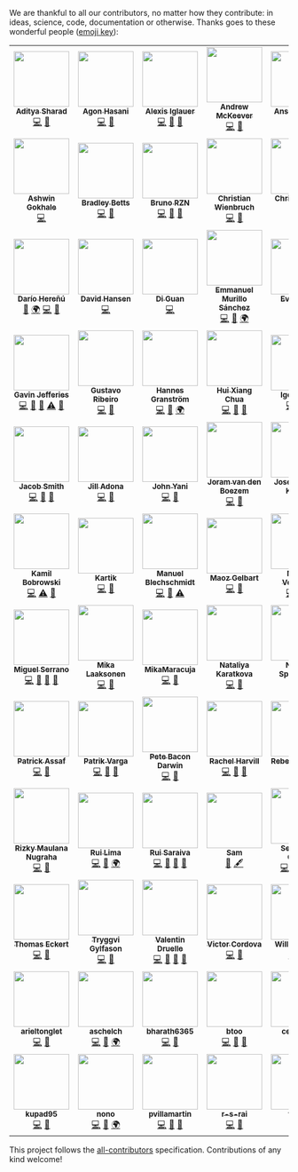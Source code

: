 We are thankful to all our contributors, no matter how they contribute: in ideas, science, code, documentation or
otherwise. Thanks goes to these wonderful people ([emoji key](https://allcontributors.org/docs/en/emoji-key)):

<!-- ALL-CONTRIBUTORS-LIST:START - Do not remove or modify this section -->
<!-- prettier-ignore-start -->
<!-- markdownlint-disable -->
<table>
  <tr>
    <td align="center"><a href="https://github.com/adityasharad"><img src="https://avatars3.githubusercontent.com/u/6874315?v=4?s=100" width="100px;" alt=""/><br /><sub><b>Aditya Sharad</b></sub></a><br /><a href="https://github.com/neherlab/covid19_scenarios/commits?author=adityasharad" title="Code">💻</a> <a href="#tool-adityasharad" title="Tools">🔧</a></td>
    <td align="center"><a href="https://github.com/agonhasani"><img src="https://avatars0.githubusercontent.com/u/3299038?v=4?s=100" width="100px;" alt=""/><br /><sub><b>Agon Hasani</b></sub></a><br /><a href="https://github.com/neherlab/covid19_scenarios/commits?author=agonhasani" title="Code">💻</a> <a href="#data-agonhasani" title="Data">🔣</a></td>
    <td align="center"><a href="https://github.com/ax42"><img src="https://avatars0.githubusercontent.com/u/1254869?v=4?s=100" width="100px;" alt=""/><br /><sub><b>Alexis Iglauer</b></sub></a><br /><a href="https://github.com/neherlab/covid19_scenarios/commits?author=ax42" title="Code">💻</a> <a href="#data-ax42" title="Data">🔣</a> <a href="#maintenance-ax42" title="Maintenance">🚧</a></td>
    <td align="center"><a href="https://github.com/keevcodes"><img src="https://avatars1.githubusercontent.com/u/17259420?v=4?s=100" width="100px;" alt=""/><br /><sub><b>Andrew McKeever</b></sub></a><br /><a href="https://github.com/neherlab/covid19_scenarios/commits?author=keevcodes" title="Code">💻</a> <a href="#question-keevcodes" title="Answering Questions">💬</a></td>
    <td align="center"><a href="https://chong-anson.github.io/portfolio/"><img src="https://avatars1.githubusercontent.com/u/40177631?v=4?s=100" width="100px;" alt=""/><br /><sub><b>Anson Chong</b></sub></a><br /><a href="https://github.com/neherlab/covid19_scenarios/commits?author=Chong-anson" title="Code">💻</a> <a href="#design-Chong-anson" title="Design">🎨</a></td>
    <td align="center"><a href="https://github.com/agoralski"><img src="https://avatars2.githubusercontent.com/u/7045673?v=4?s=100" width="100px;" alt=""/><br /><sub><b>Arkadiusz Goralski</b></sub></a><br /><a href="https://github.com/neherlab/covid19_scenarios/commits?author=agoralski" title="Code">💻</a> <a href="#translation-agoralski" title="Translation">🌍</a></td>
    <td align="center"><a href="https://medium.com/@adostes"><img src="https://avatars1.githubusercontent.com/u/7407917?v=4?s=100" width="100px;" alt=""/><br /><sub><b>Arnaud</b></sub></a><br /><a href="https://github.com/neherlab/covid19_scenarios/commits?author=arnaudNYC" title="Code">💻</a> <a href="https://github.com/neherlab/covid19_scenarios/pulls?q=is%3Apr+reviewed-by%3AarnaudNYC" title="Reviewed Pull Requests">👀</a></td>
  </tr>
  <tr>
    <td align="center"><a href="https://www.ashwingokhale.me"><img src="https://avatars0.githubusercontent.com/u/21692499?v=4?s=100" width="100px;" alt=""/><br /><sub><b>Ashwin Gokhale</b></sub></a><br /><a href="https://github.com/neherlab/covid19_scenarios/commits?author=ashwinGokhale" title="Code">💻</a></td>
    <td align="center"><a href="https://github.com/bettbra"><img src="https://avatars1.githubusercontent.com/u/888876?v=4?s=100" width="100px;" alt=""/><br /><sub><b>Bradley Betts</b></sub></a><br /><a href="https://github.com/neherlab/covid19_scenarios/commits?author=bettbra" title="Code">💻</a> <a href="#tool-bettbra" title="Tools">🔧</a></td>
    <td align="center"><a href="https://github.com/brunorzn"><img src="https://avatars1.githubusercontent.com/u/18266054?v=4?s=100" width="100px;" alt=""/><br /><sub><b>Bruno RZN</b></sub></a><br /><a href="https://github.com/neherlab/covid19_scenarios/commits?author=brunorzn" title="Code">💻</a> <a href="#question-brunorzn" title="Answering Questions">💬</a> <a href="https://github.com/neherlab/covid19_scenarios/pulls?q=is%3Apr+reviewed-by%3Abrunorzn" title="Reviewed Pull Requests">👀</a></td>
    <td align="center"><a href="https://github.com/chriswien"><img src="https://avatars2.githubusercontent.com/u/51226915?v=4?s=100" width="100px;" alt=""/><br /><sub><b>Christian Wienbruch</b></sub></a><br /><a href="https://github.com/neherlab/covid19_scenarios/commits?author=chriswien" title="Code">💻</a> <a href="#data-chriswien" title="Data">🔣</a></td>
    <td align="center"><a href="https://github.com/Christian-G-UT"><img src="https://avatars3.githubusercontent.com/u/62850722?v=4?s=100" width="100px;" alt=""/><br /><sub><b>Christian-G-UT</b></sub></a><br /><a href="https://github.com/neherlab/covid19_scenarios/commits?author=Christian-G-UT" title="Code">💻</a> <a href="#data-Christian-G-UT" title="Data">🔣</a></td>
    <td align="center"><a href="http://dankokozar.com"><img src="https://avatars0.githubusercontent.com/u/1078403?v=4?s=100" width="100px;" alt=""/><br /><sub><b>Danko Kozar</b></sub></a><br /><a href="https://github.com/neherlab/covid19_scenarios/commits?author=dkozar" title="Code">💻</a> <a href="#design-dkozar" title="Design">🎨</a></td>
    <td align="center"><a href="http://dsepler.com"><img src="https://avatars1.githubusercontent.com/u/3710083?v=4?s=100" width="100px;" alt=""/><br /><sub><b>Danny Sepler</b></sub></a><br /><a href="https://github.com/neherlab/covid19_scenarios/commits?author=dannysepler" title="Code">💻</a> <a href="#question-dannysepler" title="Answering Questions">💬</a> <a href="https://github.com/neherlab/covid19_scenarios/pulls?q=is%3Apr+reviewed-by%3Adannysepler" title="Reviewed Pull Requests">👀</a></td>
  </tr>
  <tr>
    <td align="center"><a href="https://github.com/kant"><img src="https://avatars1.githubusercontent.com/u/32717?v=4?s=100" width="100px;" alt=""/><br /><sub><b>Darío Hereñú</b></sub></a><br /><a href="https://github.com/neherlab/covid19_scenarios/commits?author=kant" title="Documentation">📖</a> <a href="#translation-kant" title="Translation">🌍</a> <a href="https://github.com/neherlab/covid19_scenarios/commits?author=kant" title="Code">💻</a> <a href="#data-kant" title="Data">🔣</a></td>
    <td align="center"><a href="https://github.com/davihans"><img src="https://avatars0.githubusercontent.com/u/17601012?v=4?s=100" width="100px;" alt=""/><br /><sub><b>David Hansen</b></sub></a><br /><a href="https://github.com/neherlab/covid19_scenarios/commits?author=davihans" title="Code">💻</a></td>
    <td align="center"><a href="https://github.com/guandiyiyi"><img src="https://avatars1.githubusercontent.com/u/10755641?v=4?s=100" width="100px;" alt=""/><br /><sub><b>Di Guan</b></sub></a><br /><a href="https://github.com/neherlab/covid19_scenarios/commits?author=guandiyiyi" title="Code">💻</a></td>
    <td align="center"><a href="https://emmanuel16cr.web.app"><img src="https://avatars3.githubusercontent.com/u/5572221?v=4?s=100" width="100px;" alt=""/><br /><sub><b>Emmanuel Murillo Sánchez</b></sub></a><br /><a href="https://github.com/neherlab/covid19_scenarios/commits?author=emmurillo" title="Code">💻</a> <a href="#question-emmurillo" title="Answering Questions">💬</a> <a href="#translation-emmurillo" title="Translation">🌍</a></td>
    <td align="center"><a href="http://ekrell.pdp6.org/"><img src="https://avatars3.githubusercontent.com/u/4443660?v=4?s=100" width="100px;" alt=""/><br /><sub><b>Evan Krell</b></sub></a><br /><a href="https://github.com/neherlab/covid19_scenarios/commits?author=ekrell" title="Code">💻</a> <a href="#data-ekrell" title="Data">🔣</a></td>
    <td align="center"><a href="http://fabilab.org"><img src="https://avatars2.githubusercontent.com/u/1200640?v=4?s=100" width="100px;" alt=""/><br /><sub><b>Fabio Zanini</b></sub></a><br /><a href="https://github.com/neherlab/covid19_scenarios/commits?author=iosonofabio" title="Code">💻</a> <a href="#data-iosonofabio" title="Data">🔣</a></td>
    <td align="center"><a href="http://linkedin.com/in/gabrielhomsi"><img src="https://avatars2.githubusercontent.com/u/9436096?v=4?s=100" width="100px;" alt=""/><br /><sub><b>Gabriel Homsi</b></sub></a><br /><a href="https://github.com/neherlab/covid19_scenarios/commits?author=gabrielhomsi" title="Code">💻</a> <a href="#data-gabrielhomsi" title="Data">🔣</a></td>
  </tr>
  <tr>
    <td align="center"><a href="https://github.com/gj262"><img src="https://avatars0.githubusercontent.com/u/6854428?v=4?s=100" width="100px;" alt=""/><br /><sub><b>Gavin Jefferies</b></sub></a><br /><a href="https://github.com/neherlab/covid19_scenarios/commits?author=gj262" title="Code">💻</a> <a href="https://github.com/neherlab/covid19_scenarios/commits?author=gj262" title="Documentation">📖</a> <a href="#data-gj262" title="Data">🔣</a> <a href="https://github.com/neherlab/covid19_scenarios/commits?author=gj262" title="Tests">⚠️</a> <a href="https://github.com/neherlab/covid19_scenarios/pulls?q=is%3Apr+reviewed-by%3Agj262" title="Reviewed Pull Requests">👀</a></td>
    <td align="center"><a href="https://medium.com/@gstvribs"><img src="https://avatars1.githubusercontent.com/u/7907966?v=4?s=100" width="100px;" alt=""/><br /><sub><b>Gustavo Ribeiro</b></sub></a><br /><a href="https://github.com/neherlab/covid19_scenarios/commits?author=gstvribs" title="Code">💻</a> <a href="#data-gstvribs" title="Data">🔣</a></td>
    <td align="center"><a href="https://github.com/hannesgr"><img src="https://avatars2.githubusercontent.com/u/18686736?v=4?s=100" width="100px;" alt=""/><br /><sub><b>Hannes Granström</b></sub></a><br /><a href="https://github.com/neherlab/covid19_scenarios/commits?author=hannesgr" title="Code">💻</a> <a href="#question-hannesgr" title="Answering Questions">💬</a> <a href="#translation-hannesgr" title="Translation">🌍</a></td>
    <td align="center"><a href="https://github.com/hxchua"><img src="https://avatars1.githubusercontent.com/u/28601792?v=4?s=100" width="100px;" alt=""/><br /><sub><b>Hui Xiang Chua</b></sub></a><br /><a href="https://github.com/neherlab/covid19_scenarios/commits?author=hxchua" title="Code">💻</a> <a href="#data-hxchua" title="Data">🔣</a> <a href="#tool-hxchua" title="Tools">🔧</a></td>
    <td align="center"><a href="https://github.com/kibertoad"><img src="https://avatars3.githubusercontent.com/u/1847934?v=4?s=100" width="100px;" alt=""/><br /><sub><b>Igor Savin</b></sub></a><br /><a href="https://github.com/neherlab/covid19_scenarios/commits?author=kibertoad" title="Code">💻</a> <a href="#question-kibertoad" title="Answering Questions">💬</a> <a href="https://github.com/neherlab/covid19_scenarios/pulls?q=is%3Apr+reviewed-by%3Akibertoad" title="Reviewed Pull Requests">👀</a></td>
    <td align="center"><a href="https://github.com/ivan-aksamentov"><img src="https://avatars0.githubusercontent.com/u/9403403?v=4?s=100" width="100px;" alt=""/><br /><sub><b>Ivan Aksamentov</b></sub></a><br /><a href="https://github.com/neherlab/covid19_scenarios/commits?author=ivan-aksamentov" title="Code">💻</a> <a href="https://github.com/neherlab/covid19_scenarios/commits?author=ivan-aksamentov" title="Documentation">📖</a> <a href="#infra-ivan-aksamentov" title="Infrastructure (Hosting, Build-Tools, etc)">🚇</a> <a href="#maintenance-ivan-aksamentov" title="Maintenance">🚧</a> <a href="#question-ivan-aksamentov" title="Answering Questions">💬</a> <a href="https://github.com/neherlab/covid19_scenarios/pulls?q=is%3Apr+reviewed-by%3Aivan-aksamentov" title="Reviewed Pull Requests">👀</a></td>
    <td align="center"><a href="https://github.com/ivnnv"><img src="https://avatars0.githubusercontent.com/u/23552631?v=4?s=100" width="100px;" alt=""/><br /><sub><b>Iván Yepes</b></sub></a><br /><a href="https://github.com/neherlab/covid19_scenarios/commits?author=ivnnv" title="Code">💻</a> <a href="#question-ivnnv" title="Answering Questions">💬</a></td>
  </tr>
  <tr>
    <td align="center"><a href="https://jacobsmith.me"><img src="https://avatars3.githubusercontent.com/u/18077531?v=4?s=100" width="100px;" alt=""/><br /><sub><b>Jacob Smith</b></sub></a><br /><a href="https://github.com/neherlab/covid19_scenarios/commits?author=jsmith" title="Code">💻</a> <a href="#question-jsmith" title="Answering Questions">💬</a> <a href="https://github.com/neherlab/covid19_scenarios/pulls?q=is%3Apr+reviewed-by%3Ajsmith" title="Reviewed Pull Requests">👀</a></td>
    <td align="center"><a href="https://github.com/jilladona"><img src="https://avatars0.githubusercontent.com/u/29975017?v=4?s=100" width="100px;" alt=""/><br /><sub><b>Jill Adona</b></sub></a><br /><a href="https://github.com/neherlab/covid19_scenarios/commits?author=jilladona" title="Code">💻</a> <a href="#data-jilladona" title="Data">🔣</a></td>
    <td align="center"><a href="https://github.com/Vanuan"><img src="https://avatars2.githubusercontent.com/u/361985?v=4?s=100" width="100px;" alt=""/><br /><sub><b>John Yani</b></sub></a><br /><a href="https://github.com/neherlab/covid19_scenarios/commits?author=Vanuan" title="Code">💻</a> <a href="#data-Vanuan" title="Data">🔣</a></td>
    <td align="center"><a href="http://joram.vandenboezem.nl"><img src="https://avatars3.githubusercontent.com/u/205834?v=4?s=100" width="100px;" alt=""/><br /><sub><b>Joram van den Boezem</b></sub></a><br /><a href="https://github.com/neherlab/covid19_scenarios/commits?author=hongaar" title="Code">💻</a> <a href="#data-hongaar" title="Data">🔣</a></td>
    <td align="center"><a href="https://github.com/kimuraz"><img src="https://avatars3.githubusercontent.com/u/9062864?v=4?s=100" width="100px;" alt=""/><br /><sub><b>Jose Eduardo Kimura</b></sub></a><br /><a href="https://github.com/neherlab/covid19_scenarios/commits?author=kimuraz" title="Code">💻</a> <a href="#design-kimuraz" title="Design">🎨</a></td>
    <td align="center"><a href="https://github.com/Joluma"><img src="https://avatars0.githubusercontent.com/u/6505742?v=4?s=100" width="100px;" alt=""/><br /><sub><b>Joël</b></sub></a><br /><a href="https://github.com/neherlab/covid19_scenarios/commits?author=Joluma" title="Code">💻</a> <a href="#question-Joluma" title="Answering Questions">💬</a> <a href="#maintenance-Joluma" title="Maintenance">🚧</a></td>
    <td align="center"><a href="https://juha.tl/"><img src="https://avatars3.githubusercontent.com/u/3315272?v=4?s=100" width="100px;" alt=""/><br /><sub><b>Juha</b></sub></a><br /><a href="#content-juhalehtonen" title="Content">🖋</a> <a href="#translation-juhalehtonen" title="Translation">🌍</a></td>
  </tr>
  <tr>
    <td align="center"><a href="https://github.com/kbobrowski"><img src="https://avatars0.githubusercontent.com/u/28542783?v=4?s=100" width="100px;" alt=""/><br /><sub><b>Kamil Bobrowski</b></sub></a><br /><a href="https://github.com/neherlab/covid19_scenarios/commits?author=kbobrowski" title="Code">💻</a> <a href="https://github.com/neherlab/covid19_scenarios/commits?author=kbobrowski" title="Tests">⚠️</a> <a href="#maintenance-kbobrowski" title="Maintenance">🚧</a></td>
    <td align="center"><a href="https://github.com/kupadchoco"><img src="https://avatars1.githubusercontent.com/u/51234684?v=4?s=100" width="100px;" alt=""/><br /><sub><b>Kartik</b></sub></a><br /><a href="https://github.com/neherlab/covid19_scenarios/commits?author=kupadchoco" title="Code">💻</a> <a href="#data-kupadchoco" title="Data">🔣</a></td>
    <td align="center"><a href="http://www.manuel-blechschmidt.de"><img src="https://avatars3.githubusercontent.com/u/457641?v=4?s=100" width="100px;" alt=""/><br /><sub><b>Manuel Blechschmidt</b></sub></a><br /><a href="https://github.com/neherlab/covid19_scenarios/commits?author=ManuelB" title="Code">💻</a> <a href="#question-ManuelB" title="Answering Questions">💬</a> <a href="https://github.com/neherlab/covid19_scenarios/commits?author=ManuelB" title="Tests">⚠️</a></td>
    <td align="center"><a href="https://github.com/MaozGelbart"><img src="https://avatars0.githubusercontent.com/u/13831112?v=4?s=100" width="100px;" alt=""/><br /><sub><b>Maoz Gelbart</b></sub></a><br /><a href="https://github.com/neherlab/covid19_scenarios/commits?author=MaozGelbart" title="Code">💻</a> <a href="#data-MaozGelbart" title="Data">🔣</a></td>
    <td align="center"><a href="https://github.com/vejmelkam"><img src="https://avatars0.githubusercontent.com/u/1494839?v=4?s=100" width="100px;" alt=""/><br /><sub><b>Martin Vejmelka</b></sub></a><br /><a href="https://github.com/neherlab/covid19_scenarios/commits?author=vejmelkam" title="Code">💻</a> <a href="#question-vejmelkam" title="Answering Questions">💬</a> <a href="#data-vejmelkam" title="Data">🔣</a></td>
    <td align="center"><a href="https://github.com/maktarsis"><img src="https://avatars1.githubusercontent.com/u/21989873?v=4?s=100" width="100px;" alt=""/><br /><sub><b>Max Tarsis</b></sub></a><br /><a href="https://github.com/neherlab/covid19_scenarios/commits?author=maktarsis" title="Code">💻</a> <a href="#question-maktarsis" title="Answering Questions">💬</a> <a href="https://github.com/neherlab/covid19_scenarios/commits?author=maktarsis" title="Tests">⚠️</a></td>
    <td align="center"><a href="https://github.com/mickeypearce"><img src="https://avatars2.githubusercontent.com/u/1925433?v=4?s=100" width="100px;" alt=""/><br /><sub><b>Mickey Pearce</b></sub></a><br /><a href="https://github.com/neherlab/covid19_scenarios/commits?author=mickeypearce" title="Code">💻</a> <a href="#maintenance-mickeypearce" title="Maintenance">🚧</a></td>
  </tr>
  <tr>
    <td align="center"><a href="http://miguel.tech"><img src="https://avatars3.githubusercontent.com/u/5948929?v=4?s=100" width="100px;" alt=""/><br /><sub><b>Miguel Serrano</b></sub></a><br /><a href="https://github.com/neherlab/covid19_scenarios/commits?author=mserranom" title="Code">💻</a> <a href="#question-mserranom" title="Answering Questions">💬</a> <a href="https://github.com/neherlab/covid19_scenarios/commits?author=mserranom" title="Documentation">📖</a> <a href="#maintenance-mserranom" title="Maintenance">🚧</a></td>
    <td align="center"><a href="https://mikalaaksonen.netlify.com/"><img src="https://avatars0.githubusercontent.com/u/48655257?v=4?s=100" width="100px;" alt=""/><br /><sub><b>Mika Laaksonen</b></sub></a><br /><a href="https://github.com/neherlab/covid19_scenarios/commits?author=miksa1987" title="Code">💻</a> <a href="#design-miksa1987" title="Design">🎨</a></td>
    <td align="center"><a href="https://github.com/MikaMaracuja"><img src="https://avatars3.githubusercontent.com/u/15981220?v=4?s=100" width="100px;" alt=""/><br /><sub><b>MikaMaracuja</b></sub></a><br /><a href="https://github.com/neherlab/covid19_scenarios/commits?author=MikaMaracuja" title="Code">💻</a> <a href="#data-MikaMaracuja" title="Data">🔣</a></td>
    <td align="center"><a href="https://github.com/natkaratkova"><img src="https://avatars1.githubusercontent.com/u/2752193?v=4?s=100" width="100px;" alt=""/><br /><sub><b>Nataliya Karatkova</b></sub></a><br /><a href="https://github.com/neherlab/covid19_scenarios/commits?author=natkaratkova" title="Code">💻</a> <a href="#design-natkaratkova" title="Design">🎨</a></td>
    <td align="center"><a href="https://github.com/nspringman"><img src="https://avatars2.githubusercontent.com/u/46718540?v=4?s=100" width="100px;" alt=""/><br /><sub><b>Nathan Springman</b></sub></a><br /><a href="https://github.com/neherlab/covid19_scenarios/commits?author=nspringman" title="Code">💻</a> <a href="#design-nspringman" title="Design">🎨</a></td>
    <td align="center"><a href="https://github.com/nnoll"><img src="https://avatars3.githubusercontent.com/u/29447707?v=4?s=100" width="100px;" alt=""/><br /><sub><b>Nicholas Noll</b></sub></a><br /><a href="https://github.com/neherlab/covid19_scenarios/commits?author=nnoll" title="Code">💻</a> <a href="https://github.com/neherlab/covid19_scenarios/commits?author=nnoll" title="Documentation">📖</a> <a href="#data-nnoll" title="Data">🔣</a> <a href="#maintenance-nnoll" title="Maintenance">🚧</a> <a href="https://github.com/neherlab/covid19_scenarios/pulls?q=is%3Apr+reviewed-by%3Annoll" title="Reviewed Pull Requests">👀</a></td>
    <td align="center"><a href="https://tippenhauer.de"><img src="https://avatars1.githubusercontent.com/u/6284775?v=4?s=100" width="100px;" alt=""/><br /><sub><b>Nils Ole Tippenhauer</b></sub></a><br /><a href="https://github.com/neherlab/covid19_scenarios/commits?author=noleti" title="Code">💻</a> <a href="#data-noleti" title="Data">🔣</a></td>
  </tr>
  <tr>
    <td align="center"><a href="https://github.com/patrick-assaf"><img src="https://avatars3.githubusercontent.com/u/57022022?v=4?s=100" width="100px;" alt=""/><br /><sub><b>Patrick Assaf</b></sub></a><br /><a href="https://github.com/neherlab/covid19_scenarios/commits?author=patrick-assaf" title="Code">💻</a> <a href="#design-patrick-assaf" title="Design">🎨</a></td>
    <td align="center"><a href="http://patrikvarga.blogspot.com"><img src="https://avatars0.githubusercontent.com/u/2910243?v=4?s=100" width="100px;" alt=""/><br /><sub><b>Patrik Varga</b></sub></a><br /><a href="https://github.com/neherlab/covid19_scenarios/commits?author=patrikvarga" title="Code">💻</a> <a href="#maintenance-patrikvarga" title="Maintenance">🚧</a> <a href="#question-patrikvarga" title="Answering Questions">💬</a></td>
    <td align="center"><a href="http://www.bacondarwin.com"><img src="https://avatars0.githubusercontent.com/u/15655?v=4?s=100" width="100px;" alt=""/><br /><sub><b>Pete Bacon Darwin</b></sub></a><br /><a href="https://github.com/neherlab/covid19_scenarios/commits?author=petebacondarwin" title="Code">💻</a> <a href="#question-petebacondarwin" title="Answering Questions">💬</a></td>
    <td align="center"><a href="https://github.com/rsharvill"><img src="https://avatars1.githubusercontent.com/u/26191606?v=4?s=100" width="100px;" alt=""/><br /><sub><b>Rachel Harvill</b></sub></a><br /><a href="https://github.com/neherlab/covid19_scenarios/commits?author=rsharvill" title="Code">💻</a> <a href="#question-rsharvill" title="Answering Questions">💬</a> <a href="https://github.com/neherlab/covid19_scenarios/commits?author=rsharvill" title="Documentation">📖</a></td>
    <td align="center"><a href="https://github.com/rebmullin"><img src="https://avatars2.githubusercontent.com/u/1986001?v=4?s=100" width="100px;" alt=""/><br /><sub><b>Rebecca Mullin</b></sub></a><br /><a href="https://github.com/neherlab/covid19_scenarios/commits?author=rebmullin" title="Code">💻</a> <a href="#question-rebmullin" title="Answering Questions">💬</a></td>
    <td align="center"><a href="https://www.linkedin.com/in/rcbevans"><img src="https://avatars0.githubusercontent.com/u/2041260?v=4?s=100" width="100px;" alt=""/><br /><sub><b>Rich Evans</b></sub></a><br /><a href="https://github.com/neherlab/covid19_scenarios/commits?author=rcbevans" title="Code">💻</a> <a href="https://github.com/neherlab/covid19_scenarios/commits?author=rcbevans" title="Documentation">📖</a> <a href="#data-rcbevans" title="Data">🔣</a></td>
    <td align="center"><a href="http://neherlab.org"><img src="https://avatars3.githubusercontent.com/u/8379168?v=4?s=100" width="100px;" alt=""/><br /><sub><b>Richard Neher</b></sub></a><br /><a href="https://github.com/neherlab/covid19_scenarios/commits?author=rneher" title="Code">💻</a> <a href="https://github.com/neherlab/covid19_scenarios/commits?author=rneher" title="Documentation">📖</a> <a href="#data-rneher" title="Data">🔣</a> <a href="#maintenance-rneher" title="Maintenance">🚧</a> <a href="#security-rneher" title="Security">🛡️</a> <a href="https://github.com/neherlab/covid19_scenarios/pulls?q=is%3Apr+reviewed-by%3Arneher" title="Reviewed Pull Requests">👀</a></td>
  </tr>
  <tr>
    <td align="center"><a href="https://github.com/lucernae"><img src="https://avatars2.githubusercontent.com/u/831865?v=4?s=100" width="100px;" alt=""/><br /><sub><b>Rizky Maulana Nugraha</b></sub></a><br /><a href="https://github.com/neherlab/covid19_scenarios/commits?author=lucernae" title="Code">💻</a> <a href="#maintenance-lucernae" title="Maintenance">🚧</a></td>
    <td align="center"><a href="https://github.com/rapzo"><img src="https://avatars2.githubusercontent.com/u/147788?v=4?s=100" width="100px;" alt=""/><br /><sub><b>Rui Lima</b></sub></a><br /><a href="https://github.com/neherlab/covid19_scenarios/commits?author=rapzo" title="Code">💻</a> <a href="#question-rapzo" title="Answering Questions">💬</a> <a href="#translation-rapzo" title="Translation">🌍</a></td>
    <td align="center"><a href="https://ruisaraiva.com"><img src="https://avatars2.githubusercontent.com/u/7356098?v=4?s=100" width="100px;" alt=""/><br /><sub><b>Rui Saraiva</b></sub></a><br /><a href="https://github.com/neherlab/covid19_scenarios/commits?author=ruisaraiva19" title="Code">💻</a> <a href="https://github.com/neherlab/covid19_scenarios/commits?author=ruisaraiva19" title="Documentation">📖</a> <a href="#question-ruisaraiva19" title="Answering Questions">💬</a> <a href="#maintenance-ruisaraiva19" title="Maintenance">🚧</a></td>
    <td align="center"><a href="https://darlingdocs.wordpress.com/"><img src="https://avatars1.githubusercontent.com/u/67113216?v=4?s=100" width="100px;" alt=""/><br /><sub><b>Sam</b></sub></a><br /><a href="https://github.com/neherlab/covid19_scenarios/commits?author=samanthahamilton" title="Documentation">📖</a> <a href="#content-samanthahamilton" title="Content">🖋</a></td>
    <td align="center"><a href="https://www.xima.de"><img src="https://avatars1.githubusercontent.com/u/7585164?v=4?s=100" width="100px;" alt=""/><br /><sub><b>Sebastian Gierth</b></sub></a><br /><a href="https://github.com/neherlab/covid19_scenarios/commits?author=FireLizard" title="Code">💻</a> <a href="#question-FireLizard" title="Answering Questions">💬</a> <a href="https://github.com/neherlab/covid19_scenarios/pulls?q=is%3Apr+reviewed-by%3AFireLizard" title="Reviewed Pull Requests">👀</a> <a href="#translation-FireLizard" title="Translation">🌍</a></td>
    <td align="center"><a href="https://github.com/tiagoandresvaz"><img src="https://avatars1.githubusercontent.com/u/752397?v=4?s=100" width="100px;" alt=""/><br /><sub><b>TIAGO ANDRES VAZ</b></sub></a><br /><a href="https://github.com/neherlab/covid19_scenarios/commits?author=tiagoandresvaz" title="Code">💻</a> <a href="#data-tiagoandresvaz" title="Data">🔣</a> <a href="#ideas-tiagoandresvaz" title="Ideas, Planning, & Feedback">🤔</a></td>
    <td align="center"><a href="https://github.com/TeepaBlue"><img src="https://avatars1.githubusercontent.com/u/42367122?v=4?s=100" width="100px;" alt=""/><br /><sub><b>TeepaBlue</b></sub></a><br /><a href="https://github.com/neherlab/covid19_scenarios/commits?author=TeepaBlue" title="Code">💻</a></td>
  </tr>
  <tr>
    <td align="center"><a href="https://thomaseckert.dev"><img src="https://avatars3.githubusercontent.com/u/29112081?v=4?s=100" width="100px;" alt=""/><br /><sub><b>Thomas Eckert</b></sub></a><br /><a href="https://github.com/neherlab/covid19_scenarios/commits?author=t-eckert" title="Code">💻</a> <a href="https://github.com/neherlab/covid19_scenarios/commits?author=t-eckert" title="Documentation">📖</a></td>
    <td align="center"><a href="https://github.com/tryggvigy"><img src="https://avatars2.githubusercontent.com/u/2373958?v=4?s=100" width="100px;" alt=""/><br /><sub><b>Tryggvi Gylfason</b></sub></a><br /><a href="https://github.com/neherlab/covid19_scenarios/commits?author=tryggvigy" title="Code">💻</a> <a href="#design-tryggvigy" title="Design">🎨</a></td>
    <td align="center"><a href="https://github.com/vdruelle"><img src="https://avatars3.githubusercontent.com/u/60902073?v=4?s=100" width="100px;" alt=""/><br /><sub><b>Valentin Druelle</b></sub></a><br /><a href="https://github.com/neherlab/covid19_scenarios/commits?author=vdruelle" title="Code">💻</a> <a href="#data-vdruelle" title="Data">🔣</a> <a href="#ideas-vdruelle" title="Ideas, Planning, & Feedback">🤔</a> <a href="#talk-vdruelle" title="Talks">📢</a></td>
    <td align="center"><a href="https://github.com/victor-cordova"><img src="https://avatars0.githubusercontent.com/u/18427801?v=4?s=100" width="100px;" alt=""/><br /><sub><b>Victor Cordova</b></sub></a><br /><a href="https://github.com/neherlab/covid19_scenarios/commits?author=victor-cordova" title="Code">💻</a> <a href="#design-victor-cordova" title="Design">🎨</a></td>
    <td align="center"><a href="https://github.com/whiver"><img src="https://avatars3.githubusercontent.com/u/394565?v=4?s=100" width="100px;" alt=""/><br /><sub><b>William Hiver</b></sub></a><br /><a href="https://github.com/neherlab/covid19_scenarios/commits?author=whiver" title="Code">💻</a> <a href="#translation-whiver" title="Translation">🌍</a></td>
    <td align="center"><a href="https://github.com/abrie"><img src="https://avatars3.githubusercontent.com/u/1462268?v=4?s=100" width="100px;" alt=""/><br /><sub><b>abrie</b></sub></a><br /><a href="https://github.com/neherlab/covid19_scenarios/commits?author=abrie" title="Code">💻</a> <a href="https://github.com/neherlab/covid19_scenarios/commits?author=abrie" title="Documentation">📖</a> <a href="https://github.com/neherlab/covid19_scenarios/commits?author=abrie" title="Tests">⚠️</a> <a href="https://github.com/neherlab/covid19_scenarios/pulls?q=is%3Apr+reviewed-by%3Aabrie" title="Reviewed Pull Requests">👀</a></td>
    <td align="center"><a href="https://github.com/alebrand"><img src="https://avatars2.githubusercontent.com/u/16303460?v=4?s=100" width="100px;" alt=""/><br /><sub><b>alebrand</b></sub></a><br /><a href="https://github.com/neherlab/covid19_scenarios/commits?author=alebrand" title="Code">💻</a> <a href="#data-alebrand" title="Data">🔣</a></td>
  </tr>
  <tr>
    <td align="center"><a href="https://github.com/arieltonglet"><img src="https://avatars0.githubusercontent.com/u/13951624?v=4?s=100" width="100px;" alt=""/><br /><sub><b>arieltonglet</b></sub></a><br /><a href="https://github.com/neherlab/covid19_scenarios/commits?author=arieltonglet" title="Code">💻</a> <a href="#design-arieltonglet" title="Design">🎨</a></td>
    <td align="center"><a href="https://github.com/aschelch"><img src="https://avatars3.githubusercontent.com/u/2005559?v=4?s=100" width="100px;" alt=""/><br /><sub><b>aschelch</b></sub></a><br /><a href="https://github.com/neherlab/covid19_scenarios/commits?author=aschelch" title="Code">💻</a> <a href="#question-aschelch" title="Answering Questions">💬</a> <a href="#translation-aschelch" title="Translation">🌍</a></td>
    <td align="center"><a href="https://github.com/bharath6365"><img src="https://avatars3.githubusercontent.com/u/12910216?v=4?s=100" width="100px;" alt=""/><br /><sub><b>bharath6365</b></sub></a><br /><a href="https://github.com/neherlab/covid19_scenarios/commits?author=bharath6365" title="Code">💻</a> <a href="#question-bharath6365" title="Answering Questions">💬</a></td>
    <td align="center"><a href="https://github.com/btoo"><img src="https://avatars3.githubusercontent.com/u/8883465?v=4?s=100" width="100px;" alt=""/><br /><sub><b>btoo</b></sub></a><br /><a href="https://github.com/neherlab/covid19_scenarios/commits?author=btoo" title="Code">💻</a> <a href="https://github.com/neherlab/covid19_scenarios/commits?author=btoo" title="Documentation">📖</a> <a href="#maintenance-btoo" title="Maintenance">🚧</a></td>
    <td align="center"><a href="https://github.com/ceporche"><img src="https://avatars3.githubusercontent.com/u/63005817?v=4?s=100" width="100px;" alt=""/><br /><sub><b>ceporche</b></sub></a><br /><a href="#translation-ceporche" title="Translation">🌍</a></td>
    <td align="center"><a href="http://joaopn.github.io"><img src="https://avatars1.githubusercontent.com/u/6084685?v=4?s=100" width="100px;" alt=""/><br /><sub><b>joaopn</b></sub></a><br /><a href="https://github.com/neherlab/covid19_scenarios/commits?author=joaopn" title="Code">💻</a> <a href="#translation-joaopn" title="Translation">🌍</a></td>
    <td align="center"><a href="https://www.linkedin.com/in/kyle-middleton-b9a258165/"><img src="https://avatars2.githubusercontent.com/u/35879775?v=4?s=100" width="100px;" alt=""/><br /><sub><b>kmid5280</b></sub></a><br /><a href="https://github.com/neherlab/covid19_scenarios/commits?author=kmid5280" title="Code">💻</a> <a href="#design-kmid5280" title="Design">🎨</a></td>
  </tr>
  <tr>
    <td align="center"><a href="https://github.com/kupad95"><img src="https://avatars1.githubusercontent.com/u/34950511?v=4?s=100" width="100px;" alt=""/><br /><sub><b>kupad95</b></sub></a><br /><a href="https://github.com/neherlab/covid19_scenarios/commits?author=kupad95" title="Code">💻</a> <a href="#data-kupad95" title="Data">🔣</a></td>
    <td align="center"><a href="https://stocksinplay.com"><img src="https://avatars0.githubusercontent.com/u/2551341?v=4?s=100" width="100px;" alt=""/><br /><sub><b>nono</b></sub></a><br /><a href="https://github.com/neherlab/covid19_scenarios/commits?author=nonotest" title="Code">💻</a> <a href="#question-nonotest" title="Answering Questions">💬</a> <a href="#translation-nonotest" title="Translation">🌍</a></td>
    <td align="center"><a href="https://github.com/pvillamartin"><img src="https://avatars1.githubusercontent.com/u/15455437?v=4?s=100" width="100px;" alt=""/><br /><sub><b>pvillamartin</b></sub></a><br /><a href="https://github.com/neherlab/covid19_scenarios/commits?author=pvillamartin" title="Code">💻</a> <a href="#data-pvillamartin" title="Data">🔣</a> <a href="#design-pvillamartin" title="Design">🎨</a></td>
    <td align="center"><a href="https://github.com/r-s-rai"><img src="https://avatars0.githubusercontent.com/u/43115888?v=4?s=100" width="100px;" alt=""/><br /><sub><b>r-s-rai</b></sub></a><br /><a href="https://github.com/neherlab/covid19_scenarios/commits?author=r-s-rai" title="Code">💻</a> <a href="#design-r-s-rai" title="Design">🎨</a></td>
    <td align="center"><a href="https://github.com/thoo1"><img src="https://avatars2.githubusercontent.com/u/55852795?v=4?s=100" width="100px;" alt=""/><br /><sub><b>thoo1</b></sub></a><br /><a href="https://github.com/neherlab/covid19_scenarios/commits?author=thoo1" title="Code">💻</a> <a href="#design-thoo1" title="Design">🎨</a></td>
  </tr>
</table>

<!-- markdownlint-restore -->
<!-- prettier-ignore-end -->
<!-- ALL-CONTRIBUTORS-LIST:END -->

This project follows the [all-contributors](https://github.com/all-contributors/all-contributors) specification.
Contributions of any kind welcome!
